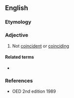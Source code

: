 ==English==

===Etymology===
{{prefix|en|in|coincident}}

===Adjective===
{{en-adj}}

# Not [[coincident]] or [[coinciding]]

====Related terms====
* {{l|en|incoincidence}}

===References===
* OED 2nd edition 1989